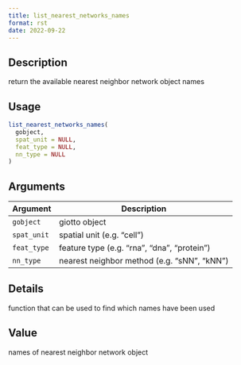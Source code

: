 ```yaml
--- 
title: list_nearest_networks_names 
format: rst 
date: 2022-09-22 
--- 
```


## Description

return the available nearest neighbor network object names


## Usage

```r
list_nearest_networks_names(
  gobject,
  spat_unit = NULL,
  feat_type = NULL,
  nn_type = NULL
)
```


## Arguments

Argument      |Description
------------- |----------------
`gobject`     |     giotto object
`spat_unit`     |     spatial unit (e.g. "cell")
`feat_type`     |     feature type (e.g. "rna", "dna", "protein")
`nn_type`     |     nearest neighbor method (e.g. "sNN", "kNN")


## Details

function that can be used to find which names have been used


## Value

names of nearest neighbor network object


